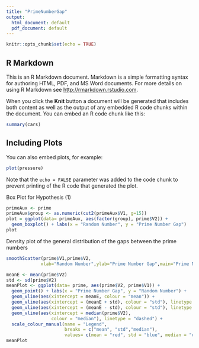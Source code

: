 ```yaml
---
title: "PrimeNumberGap"
output:
  html_document: default
  pdf_document: default
---
```


```r
knitr::opts_chunk$set(echo = TRUE)
```

## R Markdown

This is an R Markdown document. Markdown is a simple formatting syntax for authoring HTML, PDF, and MS Word documents. For more details on using R Markdown see <http://rmarkdown.rstudio.com>.

When you click the **Knit** button a document will be generated that includes both content as well as the output of any embedded R code chunks within the document. You can embed an R code chunk like this:

```r
summary(cars)
```

## Including Plots

You can also embed plots, for example:

```r
plot(pressure)
```

Note that the `echo = FALSE` parameter was added to the code chunk to prevent printing of the R code that generated the plot.

Box Plot for Hypothesis (1)

```r
primeAux <- prime
primeAux$group <- as.numeric(cut2(primeAux$V1, g=15))
plot = ggplot(data= primeAux, aes(factor(group), prime$V2)) +
  geom_boxplot() + labs(x = "Random Number", y = "Prime Number Gap") 
plot
```
Density plot of the general distribution of the gaps between the prime numbers
```r
smoothScatter(prime$V1,prime$V2,
             xlab="Random Number",ylab="Prime Number Gap",main="Prime Number Gap Density")
```

```r
meanE <- mean(prime$V2)
std <- sd(prime$V2)
meanPlot <- ggplot(data= prime, aes(prime$V2, prime$V1)) + 
  geom_point() + labs(x = "Prime Number Gap", y = "Random Number") +
  geom_vline(aes(xintercept = meanE, colour = "mean")) + 
  geom_vline(aes(xintercept = (meanE + std), colour = "std"), linetype = "dashed") + 
  geom_vline(aes(xintercept = (meanE - std), colour = "std"), linetype = "dashed") + 
  geom_vline(aes(xintercept = median(prime$V2), 
                 colour = "median"), linetype = "dashed") + 
  scale_colour_manual(name = "Legend", 
                      breaks = c("mean", "std","median"), 
                      values= c(mean = "red", std = "blue", median = "orange"))
meanPlot
```